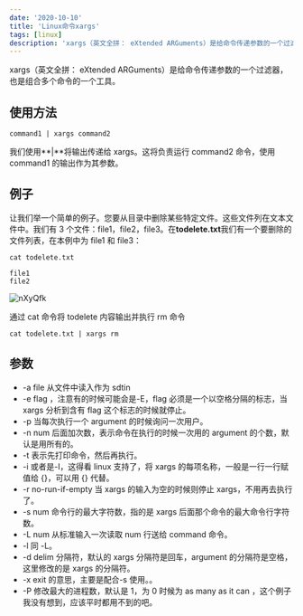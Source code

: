 ```yaml
---
date: '2020-10-10'
title: 'Linux命令xargs'
tags: [linux]
description: 'xargs（英文全拼： eXtended ARGuments）是给命令传递参数的一个过滤器，也是组合多个命令的一个工具'
---
```


xargs（英文全拼： eXtended ARGuments）是给命令传递参数的一个过滤器，也是组合多个命令的一个工具。

## 使用方法

```shell
command1 | xargs command2
```

我们使用**|**将输出传递给 xargs。这将负责运行 command2 命令，使用 command1 的输出作为其参数。

## 例子

让我们举一个简单的例子。您要从目录中删除某些特定文件。这些文件列在文本文件中。我们有 3 个文件：file1，file2，file3。在**todelete.txt**我们有一个要删除的文件列表，在本例中为 file1 和 file3：

```shell
cat todelete.txt

file1
file2
```

![nXyQfk](https://pics-rust.vercel.app/uPic/nXyQfk.png)

通过 cat 命令将 todelete 内容输出并执行 rm 命令

```shell
cat todelete.txt | xargs rm
```

## 参数

- -a file 从文件中读入作为 sdtin
- -e flag ，注意有的时候可能会是-E，flag 必须是一个以空格分隔的标志，当 xargs 分析到含有 flag 这个标志的时候就停止。
- -p 当每次执行一个 argument 的时候询问一次用户。
- -n num 后面加次数，表示命令在执行的时候一次用的 argument 的个数，默认是用所有的。
- -t 表示先打印命令，然后再执行。
- -i 或者是-I，这得看 linux 支持了，将 xargs 的每项名称，一般是一行一行赋值给 {}，可以用 {} 代替。
- -r no-run-if-empty 当 xargs 的输入为空的时候则停止 xargs，不用再去执行了。
- -s num 命令行的最大字符数，指的是 xargs 后面那个命令的最大命令行字符数。
- -L num 从标准输入一次读取 num 行送给 command 命令。
- -l 同 -L。
- -d delim 分隔符，默认的 xargs 分隔符是回车，argument 的分隔符是空格，这里修改的是 xargs 的分隔符。
- -x exit 的意思，主要是配合-s 使用。。
- -P 修改最大的进程数，默认是 1，为 0 时候为 as many as it can ，这个例子我没有想到，应该平时都用不到的吧。
